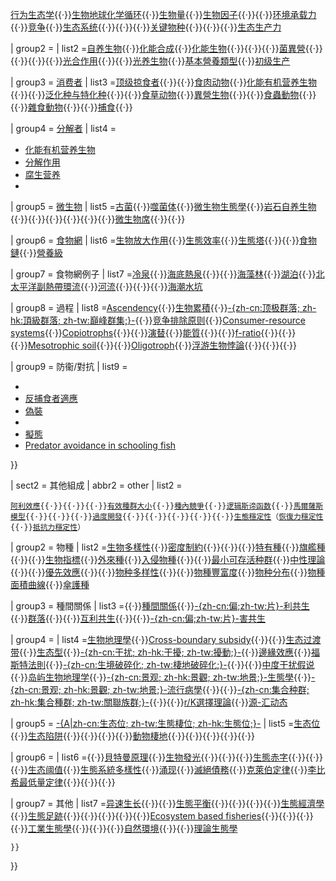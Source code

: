 {{Navbox with collapsible groups
| navbar = 
| name  = 模型化生态系统
| title = [[生态系统|-{A|zh-cn:生态系统;zh-tw:生態系;zh-hk:生態系統}-]]模型
| state = {{{state|expanded}}}
| selected = {{{expanded|trophic}}}
| listclass = hlist

| sect1 = [[营养级|营养]]組成
| abbr1 = 营养
| list1 =
 {{Navbox|child
  | image  = [[File:FoodWeb zh.jpg|140px]]
  | groupstyle = padding:0.35em 1.0em; line-height:1.1em;<!--reduces gap between wrapped groupname lines--> width:9.2em;
  | liststyle  = padding:0.25em 0; line-height:1.4em; <!--otherwise lists can appear to form continuous whole--> width:auto;

| group1 = 总论
| list1  =[[非生物因子]]{{·}}{{link-en|非生物压力|Abiotic stress}}{{·}}[[行为生态学]]{{·}}[[生物地球化学循环]]{{·}}[[生物量]]{{·}}[[生物因子]]{{·}}{{link-en|生物压力|Biotic stress}}{{·}}[[环境承载力]]{{·}}[[竞争 (生物学)|竞争]]{{·}}[[生态系统]]{{·}}{{link-en|生态系统生态学|Ecosystem ecology}}{{·}}{{link-en|
生態系統模型|Ecosystem model}}{{·}}[[关键物种]]{{·}}{{link-en|摄食行为列表|List of feeding behaviours}}{{·}}{{link-en|生态学代谢学说|Metabolic theory of ecology}}{{·}}[[生态生产力]]

| group2 = {{link-en|初级生产者|Primary producers|生产者}}
| list2  =[[自养生物]]{{·}}[[化能合成]]{{·}}[[化能生物]]{{·}}{{link-en|基础物种|Foundation species}}{{·}}{{link-en|混合营养生物|Mixotroph}}{{·}}[[菌異營]]{{·}}{{link-en|菌根营养生物|Mycotroph}}{{·}}{{link-en|有机营养生物|Organotroph}}{{·}}{{link-en|光能异养生物|Photoheterotroph}}{{·}}[[光合作用]]{{·}}{{link-en|光合效率|Photosynthetic efficiency}}{{·}}[[光养生物]]{{·}}[[基本營養類型]]{{·}}[[初级生产]]

| group3 = [[消费者 (生物)|消费者]]
| list3  =[[顶级掠食者]]{{·}}{{link-en|食细菌生物|Bacterivore}}{{·}}[[食肉动物]]{{·}}[[化能有机营养生物]]{{·}}{{link-en|觅食|Foraging}}{{·}}[[泛化种与特化种]]{{·}}{{tsl|en|Intraguild predation|集团内捕食}}{{·}}[[食草动物]]{{·}}[[異營生物]]{{·}}{{link-en|异养营养|Heterotrophic nutrition}}{{·}}[[食蟲動物]]{{·}}{{link-en|中间捕食者释放假说|Mesopredator release hypothesis}}{{·}}[[雜食動物]]{{·}}{{link-en|最优觅食理论|Optimal foraging theory}}{{·}}[[捕食]]{{·}}{{link-en|猎物转换|Prey switching}}

| group4 = [[分解者]]
| list4  =
* [[化能有机营养生物]]
* [[分解作用]]
* [[腐生营养]]
* {{link-en|有機碎屑|Detritus}}

| group5 = [[微生物#生境与生态学|微生物]]
| list5  =[[古菌]]{{·}}[[噬菌体]]{{·}}[[微生物生態學]]{{·}}[[岩石自养生物]]{{·}}{{link-en|无机营养生物|Lithotrophy}}{{·}}{{link-en|微生物合作|Microbial cooperation}}{{·}}{{link-en|微食物网|Microbial food web}}{{·}}{{link-en|微生物智能|Microbial intelligence}}{{·}}{{link-en|微食物环|Microbial loop}}{{·}}[[微生物席]]{{·}}{{link-en|微生物代谢|Microbial metabolism}}{{·}}{{link-en|噬菌体生态学|Phage ecology}}

| group6 = [[食物網]]
| list6  =[[生物放大作用]]{{·}}[[生態效率]]{{·}}[[生態塔]]{{·}}{{link-en|生態能量流|Energy flow (ecology)|能量流}}{{·}}[[食物鏈]]{{·}}[[營養級]]

| group7 = 食物網例子
| list7  =[[冷泉]]{{·}}[[海底熱泉#生物|海底熱泉]]{{·}}{{link-en|潮間帶生態學|Intertidal ecology|潮間帶}}{{·}}[[海藻林#生態|海藻林]]{{·}}[[湖泊生態系統#食物鏈|湖泊]]{{·}}[[北太平洋副熱帶環流]]{{·}}[[河流生態系統#食物鏈|河流]]{{·}}{{link-en|舊金山河口生態系統|Ecology of the San Francisco Estuary}}{{·}}{{link-en|土壤食物網|Soil food web}}{{·}}[[海潮水坑]]

| group8 = 過程
| list8  =[[Ascendency]]{{·}}[[生物累積]]{{·}}[[顶极群落|-{zh-cn:顶极群落; zh-hk:頂級群落; zh-tw:巔峰群集;}-]]{{·}}[[竞争排除原则]]{{·}}[[Consumer-resource systems]]{{·}}[[Copiotroph]]s{{·}}{{link-en|生態網絡|Ecological network}}{{·}}[[演替]]{{·}}[[能質]]{{·}}{{link-en|能量系統語言|Energy Systems Language}}{{·}}[[f-ratio]]{{·}}{{link-en|飼料轉化率|Feed conversion ratio}}{{·}}{{link-en|疯狂捕食|Feeding frenzy}}{{·}}[[Mesotrophic soil]]{{·}}{{link-en|養分循環|Nutrient cycle}}{{·}}[[Oligotroph]]{{·}}[[浮游生物悖論]]{{·}}{{link-en|营养级联|Trophic cascade}}{{·}}{{link-en|营养互利共生|Trophic mutualism}}{{·}}{{link-en|营养状态指数|Trophic state index}}

| group9 = 防衞/對抗
| list9  =
* {{link-en|動物色彩|Animal coloration}}
* [[反捕食者適應]]
* [[偽裝]]
* {{le|植物对食草动物的防御|Plant defense against herbivory}}
* [[擬態]]
* [[Shoaling and schooling#Predator avoidance|Predator avoidance in schooling fish]]
}}

| sect2 = 其他組成
| abbr2 = other
| list2 = 
 {{Navbox|child
  | image  = [[File:Genomics GTL Program Payoffs zh.jpg|140px]]
  | groupstyle = padding:0.35em 1.0em; line-height:1.1em; <!--reduces gap between wrapped groupname lines--> width:9.2em;
  | liststyle  = padding:0.25em 0; line-height:1.4em; <!--otherwise lists can appear to form continuous whole--> width:auto;

| group1 = [[種群生態學|-{A|zh-cn:种群; zh-hk:種群; zh-tw:族群}-生態學]]
| list1  =[[多度|-{zh-cn:多度; zh-tw:豐度;}-]]{{·}}[[阿利效應]]{{·}}{{link-en|逆補償作用|Depensation}}{{·}}{{link-en|生態收益|Ecological yield}}{{·}}[[有效種群大小]]{{·}}[[種內競爭]]{{·}}[[逻辑斯谛函数]]{{·}}[[馬爾薩斯模型]]{{·}}{{link-en|最大持續產量|Maximum sustainable yield}}{{·}}{{link-en|野生動物個體數過剩|Overpopulation in wild animals}}{{·}}[[過度開發]]{{·}}{{link-en|種群週期|Population cycle}}{{·}}{{link-en|種群動態|Population dynamics}}{{·}}{{link-en|種群模型|Population model}}{{·}}{{link-en|種群大小|Population size}}{{·}}[[生態穩定性]]（[[恢復力穩定性]]{{·}}[[抵抗力穩定性]]）

| group2 = 物種
| list2  =[[生物多樣性]]{{·}}[[密度制約]]{{·}}{{link-en|物種多樣性的生態學影響|Ecological effects of biodiversity}}{{·}}{{link-en|生態滅絕|Ecological extinction}}{{·}}[[特有種]]{{·}}[[旗艦種]]{{·}}{{link-en|梯度分析|Gradient analysis}}{{·}}[[生物指標]]{{·}}[[外來種]]{{·}}[[入侵物種]]{{·}}{{link-en|物種多樣性與緯度|Latitudinal gradients in species diversity}}{{·}}[[最小可存活种群]]{{·}}[[中性理論]]{{·}}{{link-en|種群生存力分析|Population viability analysis}}{{·}}[[優先效應]]{{·}}{{link-en|拉波波特法則|Rapoport's rule}}{{·}}[[物种多样性]]{{·}}{{link-en|物种同质性|Species homogeneity}}{{·}}[[物種豐富度]]{{·}}[[物种分布]]{{·}}[[物種面積曲線]]{{·}}[[傘護種]]

| group3 = 種間關係
| list3  ={{link-en|抗生|Antibiosis}}{{·}}[[種間關係]]{{·}}[[偏利共生|-{zh-cn:偏;zh-tw:片}-利共生]]{{·}}[[群落]]{{·}}{{link-en|種間競爭|Interspecific competition}}{{·}}[[互利共生]]{{·}}{{link-en|存儲效應|Storage effect}}{{·}}[[偏害共生|-{zh-cn:偏;zh-tw:片}-害共生]]

| group4 = {{link-en|空間生態學|Spatial ecology}}
| list4  =[[生物地理學]]{{·}}[[Cross-boundary subsidy]]{{·}}{{Link-en|生态梯度|Cline (biology)}}{{·}}[[生态过渡带]]{{·}}[[生态型]]{{·}}[[干扰 (生态学)|-{zh-cn:干扰; zh-hk:干擾; zh-tw:擾動;}-]]{{·}}[[邊緣效應]]{{·}}[[福斯特法則]]{{·}}[[生境破碎化|-{zh-cn:生境破碎化; zh-tw:棲地破碎化;}-]]{{·}}{{link-en|理想自由分佈|Ideal free distribution}}{{·}}[[中度干扰假说]]{{·}}[[岛屿生物地理学]]{{·}}[[景观生态学|-{zh-cn:景观; zh-hk:景觀; zh-tw:地景;}-生態學]]{{·}}[[地景流行病學|-{zh-cn:景观; zh-hk:景觀; zh-tw:地景;}-流行病學]]{{·}}{{link-en|地景湖沼學|Landscape limnology|-{zh-cn:景观; zh-hk:景觀; zh-tw:地景;}-湖沼學}}{{·}}[[集合种群|-{zh-cn:集合种群; zh-hk:集合種群; zh-tw:關聯族群;}-]]{{·}}{{link-en|斑块动态|Patch dynamics}}{{·}}[[r/K選擇理論]]{{·}}[[源-汇动态]]

| group5 = [[生态位|-{A|zh-cn:生态位; zh-tw:生態棲位; zh-hk:生態位;}-]]
| list5  =[[生态位]]{{·}}[[生态陷阱]]{{·}}{{link-en|生態系統工程師|Ecosystem engineer}}{{·}}{{tsl|en|Environmental niche modelling|物种分布建模}}{{·}}{{Link-en|共位群|Guild (ecology)}}{{·}}[[動物棲地]]{{·}}{{link-en|海洋動物棲地|Marine habitats}}{{·}}{{link-en|極限相似性|Limiting similarity}}{{·}}{{Link-en|生态位分配模型|Niche apportionment models}}{{·}}{{link-en|生態棲位構建|Niche construction}}{{·}}{{link-en|生態棲位分化|Niche differentiation}}

| group6 = {{link-en|非攝食網路|Non-trophic networks|非攝食網絡}}
| list6  ={{link-en|组配规则|Assembly rules}}{{·}}[[貝特曼原理]]{{·}}[[生物發光]]{{·}}{{link-en|生態崩潰|Ecological collapse}}{{·}}{{link-en|生態負債|Ecological debt}}{{·}}[[生態赤字]]{{·}}{{link-en|生態能量學|Ecological energetics}}{{·}}{{link-en|生態指示生物|Ecological indicator}}{{·}}[[生态阈值]]{{·}}[[生態系統多樣性]]{{·}}[[涌现]]{{·}}[[滅絕債務]]{{·}}[[克萊伯定律]]{{·}}[[李比希最低量定律]]{{·}}{{link-en|臨界值法則|Marginal value theorem}}{{·}}{{link-en|托森法則|Thorson's rule}}{{·}}{{link-en|旱生演替系列|Xerosere}}

| group7 = 其他
| list7  =[[异速生长]]{{·}}{{Link-en|多稳态 (生态学)|Alternative stable state|多稳态}}{{·}}[[生態平衡]]{{·}}{{link-en|生物資訊視覺化|Biological data visualization|生物-{zh-hans:信息可视化;zh-tw:資訊視覺化;zh-hant:信息可視化}-}}{{·}}{{link-en|構造理論|Constructal law}}{{·}}{{link-en|漸變群|Cline (biology)}}{{·}}[[生態經濟學]]{{·}}[[生態足跡]]{{·}}{{link-en|生態預測|Ecological forecasting}}{{·}}{{Link-en|生態人文學|Ecological humanities}}{{·}}{{link-en|生态化学计量学|Ecological stoichiometry}}{{·}}{{link-en|生态通道|Ecopath}}{{·}}[[Ecosystem based fisheries]]{{·}}{{link-en|髓石|Endolith}}{{·}}{{link-en|演化生態學|Evolutionary ecology}}{{·}}{{link-en|功能生態學|Functional ecology}}{{·}}[[工業生態學]]{{·}}{{link-en|宏觀生態學|Macroecology|-{zh-hans:宏;zh-tw:宏觀}-生態學}}{{·}}{{link-en|微生態系統|Microecosystem}}{{·}}[[自然環境]]{{·}}{{link-en|系統生態學|Systems ecology}}{{·}}[[理論生態學]]

 }}

}}<noinclude>
{{Documentation}}
<!-- PLEASE ADD THIS TEMPLATE'S CATEGORIES AND INTERWIKIS TO THE /doc SUBPAGE, THANKS -->
</noinclude>